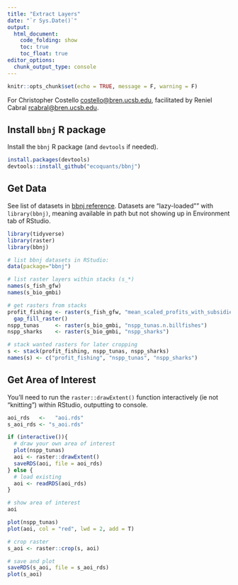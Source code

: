 ```yaml
---
title: "Extract Layers"
date: "`r Sys.Date()`"
output:
  html_document:
    code_folding: show
    toc: true
    toc_float: true
editor_options: 
  chunk_output_type: console
---
```


```r
knitr::opts_chunk$set(echo = TRUE, message = F, warning = F)
```

For Christopher Costello <costello@bren.ucsb.edu>, facilitated by Reniel Cabral <rcabral@bren.ucsb.edu>.

## Install `bbnj` R package

Install the `bbnj` R package (and `devtools` if needed).

```r
install.packages(devtools)
devtools::install_github("ecoquants/bbnj")
```

## Get Data

See list of datasets in [bbnj reference](http://ecoquants.com/bbnj/reference/index.html#section-datasets). Datasets are "lazy-loaded"" with `library(bbnj)`, meaning available in path but not showing up in Environment tab of RStudio.

```r
library(tidyverse)
library(raster)
library(bbnj)

# list bbnj datasets in RStudio:
data(package="bbnj")

# list raster layers within stacks (s_*)
names(s_fish_gfw)
names(s_bio_gmbi)

# get rasters from stacks
profit_fishing <- raster(s_fish_gfw, "mean_scaled_profits_with_subsidies") %>% 
  gap_fill_raster()
nspp_tunas     <- raster(s_bio_gmbi, "nspp_tunas.n.billfishes")
nspp_sharks    <- raster(s_bio_gmbi, "nspp_sharks")

# stack wanted rasters for later cropping
s <- stack(profit_fishing, nspp_tunas, nspp_sharks)
names(s) <- c("profit_fishing", "nspp_tunas", "nspp_sharks")
```

## Get Area of Interest

You'll need to run the `raster::drawExtent()` function interactively (ie not "knitting") within RStudio, outputting to console.

```r
aoi_rds   <-   "aoi.rds"
s_aoi_rds <- "s_aoi.rds"

if (interactive()){
  # draw your own area of interest
  plot(nspp_tunas)
  aoi <- raster::drawExtent()
  saveRDS(aoi, file = aoi_rds)
} else {
  # load existing
  aoi <- readRDS(aoi_rds) 
}

# show area of interest
aoi

plot(nspp_tunas)
plot(aoi, col = "red", lwd = 2, add = T)

# crop raster
s_aoi <- raster::crop(s, aoi)

# save and plot
saveRDS(s_aoi, file = s_aoi_rds)
plot(s_aoi)
```

